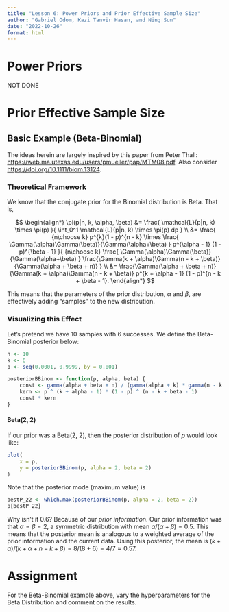 ```yaml
---
title: "Lesson 6: Power Priors and Prior Effective Sample Size"
author: "Gabriel Odom, Kazi Tanvir Hasan, and Ning Sun"
date: "2022-10-26"
format: html
---
```



# Power Priors

NOT DONE 

# Prior Effective Sample Size

## Basic Example (Beta-Binomial)

The ideas herein are largely inspired by this paper from Peter Thall: <https://web.ma.utexas.edu/users/pmueller/pap/MTM08.pdf>. Also consider <https://doi.org/10.1111/biom.13124>.


### Theoretical Framework
We know that the conjugate prior for the Binomial distribution is Beta.
That is, 

$$
\begin{align*}
\pi(p|n, k, \alpha, \beta)
&=
  \frac{
    \mathcal{L}(p|n, k) \times \pi(p)
  }{
    \int_0^1 \mathcal{L}(p|n, k) \times \pi(p) dp
  } \\
&=
  \frac{
    {n\choose k} p^{k}(1 - p)^{n - k} \times
    \frac{ \Gamma(\alpha)\Gamma(\beta)}{\Gamma(\alpha+\beta) } p^{\alpha - 1} (1 - p)^{\beta - 1}
  }{
    {n\choose k} \frac{ \Gamma(\alpha)\Gamma(\beta)}{\Gamma(\alpha+\beta) } \frac{\Gamma(k + \alpha)\Gamma(n - k + \beta)}{\Gamma(\alpha + \beta + n)}
  } \\
&=
  \frac{\Gamma(\alpha + \beta + n)}{\Gamma(k + \alpha)\Gamma(n - k + \beta)} p^{k + \alpha - 1} (1 - p)^{n - k + \beta - 1}.
\end{align*}
$$

This means that the parameters of the prior distribution, $\alpha$ and $\beta$, are effectively adding "samples" to the new distribution.


### Visualizing this Effect
Let's pretend we have 10 samples with 6 successes. We define the Beta-Binomial posterior below:
```r
n <- 10
k <- 6
p <- seq(0.0001, 0.9999, by = 0.001)

posteriorBBinom <- function(p, alpha, beta) {
	const <- gamma(alpha + beta + n) / (gamma(alpha + k) * gamma(n - k + beta))
	kern <- p ^ (k + alpha - 1) * (1 - p) ^ (n - k + beta - 1)
	const * kern
}
```


#### Beta(2, 2)
If our prior was a Beta(2, 2), then the posterior distribution of $p$ would look like:
```r
plot(
	x = p,
	y = posteriorBBinom(p, alpha = 2, beta = 2)
)
```

Note that the posterior mode (maximum value) is
```r
bestP_22 <- which.max(posteriorBBinom(p, alpha = 2, beta = 2))
p[bestP_22]
```

Why isn't it 0.6? Because of our *prior information*. Our prior information was that $\alpha = \beta = 2$, a symmetric distribution with mean $\alpha / (\alpha + \beta) = 0.5$. This means that the posterior mean is analogous to a weighted average of the prior information and the current data. Using this posterior, the mean is $(k + \alpha) / (k + \alpha + n - k + \beta) = 8 / (8 + 6) = 4/7 \approx 0.57$.


# Assignment

For the Beta-Binomial example above, vary the hyperparameters for the Beta Distribution and comment on the results.

